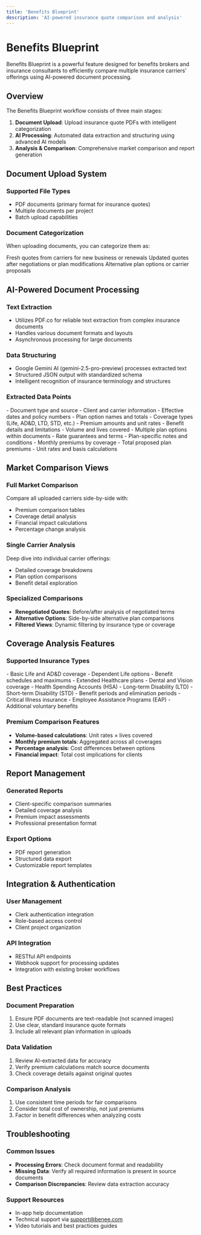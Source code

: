 ```yaml
---
title: 'Benefits Blueprint'
description: 'AI-powered insurance quote comparison and analysis'
---
```


# Benefits Blueprint

Benefits Blueprint is a powerful feature designed for benefits brokers and insurance consultants to efficiently compare multiple insurance carriers' offerings using AI-powered document processing.

## Overview

The Benefits Blueprint workflow consists of three main stages:

1. **Document Upload**: Upload insurance quote PDFs with intelligent categorization
2. **AI Processing**: Automated data extraction and structuring using advanced AI models
3. **Analysis & Comparison**: Comprehensive market comparison and report generation

## Document Upload System

### Supported File Types
- PDF documents (primary format for insurance quotes)
- Multiple documents per project
- Batch upload capabilities

### Document Categorization

When uploading documents, you can categorize them as:

<AccordionGroup>
  <Accordion icon="file-plus" title="New/Current Quotes">
    Fresh quotes from carriers for new business or renewals
  </Accordion>
  <Accordion icon="file-pen" title="Renegotiated Quotes">
    Updated quotes after negotiations or plan modifications
  </Accordion>
  <Accordion icon="file-contract" title="Alternative Quotes">
    Alternative plan options or carrier proposals
  </Accordion>
</AccordionGroup>

## AI-Powered Document Processing

### Text Extraction
- Utilizes PDF.co for reliable text extraction from complex insurance documents
- Handles various document formats and layouts
- Asynchronous processing for large documents

### Data Structuring
- Google Gemini AI (gemini-2.5-pro-preview) processes extracted text
- Structured JSON output with standardized schema
- Intelligent recognition of insurance terminology and structures

### Extracted Data Points

<CardGroup cols={2}>
  <Card title="Metadata" icon="info-circle">
    - Document type and source
    - Client and carrier information
    - Effective dates and policy numbers
    - Plan option names and totals
  </Card>
  <Card title="Coverage Details" icon="shield-check">
    - Coverage types (Life, AD&D, LTD, STD, etc.)
    - Premium amounts and unit rates
    - Benefit details and limitations
    - Volume and lives covered
  </Card>
  <Card title="Plan Information" icon="file-chart-column">
    - Multiple plan options within documents
    - Rate guarantees and terms
    - Plan-specific notes and conditions
  </Card>
  <Card title="Financial Data" icon="dollar-sign">
    - Monthly premiums by coverage
    - Total proposed plan premiums
    - Unit rates and basis calculations
  </Card>
</CardGroup>

## Market Comparison Views

### Full Market Comparison
Compare all uploaded carriers side-by-side with:
- Premium comparison tables
- Coverage detail analysis
- Financial impact calculations
- Percentage change analysis

### Single Carrier Analysis
Deep dive into individual carrier offerings:
- Detailed coverage breakdowns
- Plan option comparisons
- Benefit detail exploration

### Specialized Comparisons
- **Renegotiated Quotes**: Before/after analysis of negotiated terms
- **Alternative Options**: Side-by-side alternative plan comparisons
- **Filtered Views**: Dynamic filtering by insurance type or coverage

## Coverage Analysis Features

### Supported Insurance Types

<AccordionGroup>
  <Accordion icon="heart-pulse" title="Life Insurance">
    - Basic Life and AD&D coverage
    - Dependent Life options
    - Benefit schedules and maximums
  </Accordion>
  <Accordion icon="hospital" title="Health & Medical">
    - Extended Healthcare plans
    - Dental and Vision coverage
    - Health Spending Accounts (HSA)
  </Accordion>
  <Accordion icon="briefcase-medical" title="Disability Insurance">
    - Long-term Disability (LTD)
    - Short-term Disability (STD)
    - Benefit periods and elimination periods
  </Accordion>
  <Accordion icon="shield-heart" title="Specialty Coverage">
    - Critical Illness insurance
    - Employee Assistance Programs (EAP)
    - Additional voluntary benefits
  </Accordion>
</AccordionGroup>

### Premium Comparison Features
- **Volume-based calculations**: Unit rates × lives covered
- **Monthly premium totals**: Aggregated across all coverages
- **Percentage analysis**: Cost differences between options
- **Financial impact**: Total cost implications for clients

## Report Management

### Generated Reports
- Client-specific comparison summaries
- Detailed coverage analysis
- Premium impact assessments
- Professional presentation format

### Export Options
- PDF report generation
- Structured data export
- Customizable report templates

## Integration & Authentication

### User Management
- Clerk authentication integration
- Role-based access control
- Client project organization

### API Integration
- RESTful API endpoints
- Webhook support for processing updates
- Integration with existing broker workflows

## Best Practices

### Document Preparation
1. Ensure PDF documents are text-readable (not scanned images)
2. Use clear, standard insurance quote formats
3. Include all relevant plan information in uploads

### Data Validation
1. Review AI-extracted data for accuracy
2. Verify premium calculations match source documents
3. Check coverage details against original quotes

### Comparison Analysis
1. Use consistent time periods for fair comparisons
2. Consider total cost of ownership, not just premiums
3. Factor in benefit differences when analyzing costs

## Troubleshooting

### Common Issues
- **Processing Errors**: Check document format and readability
- **Missing Data**: Verify all required information is present in source documents
- **Comparison Discrepancies**: Review data extraction accuracy

### Support Resources
- In-app help documentation
- Technical support via support@benee.com
- Video tutorials and best practices guides
